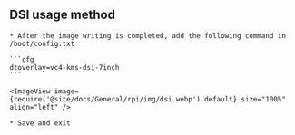 ## DSI usage method

    * After the image writing is completed, add the following command in /boot/config.txt

    ```cfg
    dtoverlay=vc4-kms-dsi-7inch
    ```

    <ImageView image={require('@site/docs/General/rpi/img/dsi.webp').default} size="100%" align="left" />

    * Save and exit
